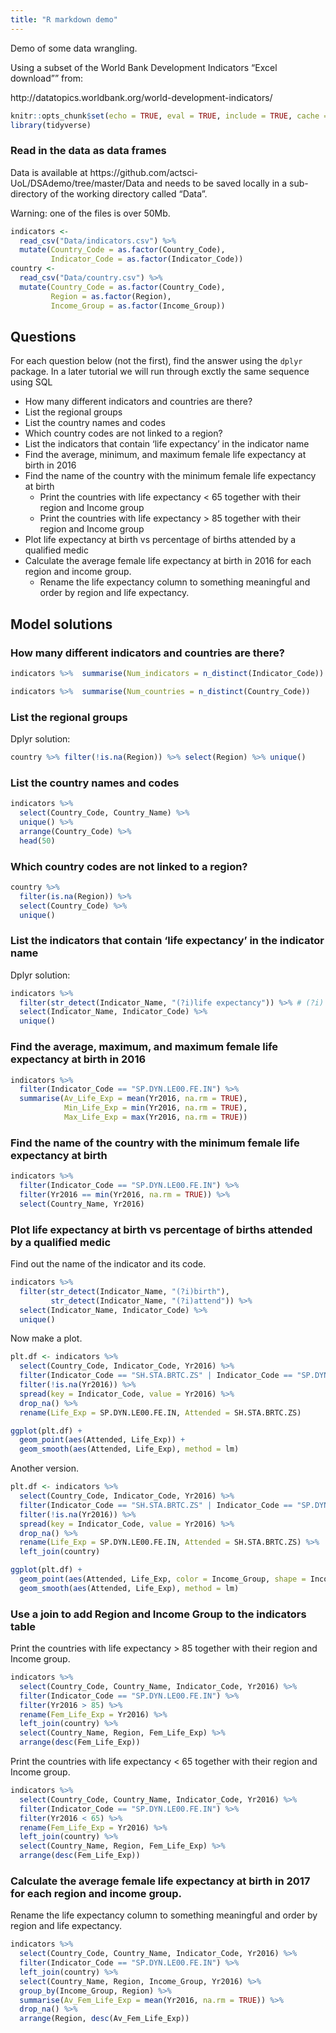 ```yaml
---
title: "R markdown demo"
---
```


Demo of some data wrangling.

Using a subset of the World Bank Development Indicators "Excel download"" from:

http://datatopics.worldbank.org/world-development-indicators/


```r
knitr::opts_chunk$set(echo = TRUE, eval = TRUE, include = TRUE, cache = FALSE)
library(tidyverse)
```

### Read in the data as data frames

Data is available at https://github.com/actsci-UoL/DSAdemo/tree/master/Data and needs to be saved locally in a sub-directory of the working directory called "Data". 

Warning: one of the files is over 50Mb.

```r
indicators <- 
  read_csv("Data/indicators.csv") %>% 
  mutate(Country_Code = as.factor(Country_Code),
         Indicator_Code = as.factor(Indicator_Code))
country <- 
  read_csv("Data/country.csv") %>% 
  mutate(Country_Code = as.factor(Country_Code),
         Region = as.factor(Region),
         Income_Group = as.factor(Income_Group))
```



## Questions

For each question below (not the first), find the answer using the `dplyr` package. In a later tutorial we will run through exctly the same sequence using SQL

  * How many different indicators and countries are there?
  * List the regional groups
  * List the country names and codes
  * Which country codes are not linked to a region?
  * List the indicators that contain 'life expectancy' in the indicator name
  * Find the average, minimum, and maximum female life expectancy at birth in 2016
  * Find the name of the country with the minimum female life expectancy at birth
    +  Print the countries with life expectancy < 65 together with their region and Income group
    +  Print the countries with life expectancy > 85 together with their region and Income group
  * Plot life expectancy at birth vs percentage of births attended by a qualified medic
  * Calculate the average female life expectancy at birth in 2016 for each region and income group.
    +  Rename the life expectancy column to something meaningful and order by region and life expectancy.
    

## Model solutions


### How many different indicators and countries are there?

```r
indicators %>%  summarise(Num_indicators = n_distinct(Indicator_Code))
```

```r
indicators %>%  summarise(Num_countries = n_distinct(Country_Code))
```


### List the regional groups

Dplyr solution:

```r
country %>% filter(!is.na(Region)) %>% select(Region) %>% unique()
```

### List the country names and codes

```r
indicators %>% 
  select(Country_Code, Country_Name) %>% 
  unique() %>% 
  arrange(Country_Code) %>% 
  head(50)
``` 

### Which country codes are not linked to a region?

```r
country %>% 
  filter(is.na(Region)) %>% 
  select(Country_Code) %>% 
  unique()
``` 


### List the indicators that contain 'life expectancy' in the indicator name

Dplyr solution:

```r
indicators %>% 
  filter(str_detect(Indicator_Name, "(?i)life expectancy")) %>% # (?i) says ignore case
  select(Indicator_Name, Indicator_Code) %>% 
  unique()
```


### Find the average, maximum, and maximum female life expectancy at birth in 2016

```r
indicators %>% 
  filter(Indicator_Code == "SP.DYN.LE00.FE.IN") %>% 
  summarise(Av_Life_Exp = mean(Yr2016, na.rm = TRUE),
            Min_Life_Exp = min(Yr2016, na.rm = TRUE),
            Max_Life_Exp = max(Yr2016, na.rm = TRUE))
```

### Find the name of the country with the minimum female life expectancy at birth


```r
indicators %>% 
  filter(Indicator_Code == "SP.DYN.LE00.FE.IN") %>% 
  filter(Yr2016 == min(Yr2016, na.rm = TRUE)) %>% 
  select(Country_Name, Yr2016)
```

### Plot life expectancy at birth vs percentage of births attended by a qualified medic

Find out the name of the indicator and its code.


```r
indicators %>% 
  filter(str_detect(Indicator_Name, "(?i)birth"),
         str_detect(Indicator_Name, "(?i)attend")) %>%
  select(Indicator_Name, Indicator_Code) %>% 
  unique()
```

Now make a plot.

```r
plt.df <- indicators %>% 
  select(Country_Code, Indicator_Code, Yr2016) %>% 
  filter(Indicator_Code == "SH.STA.BRTC.ZS" | Indicator_Code == "SP.DYN.LE00.FE.IN") %>% 
  filter(!is.na(Yr2016)) %>% 
  spread(key = Indicator_Code, value = Yr2016) %>% 
  drop_na() %>% 
  rename(Life_Exp = SP.DYN.LE00.FE.IN, Attended = SH.STA.BRTC.ZS)

ggplot(plt.df) +
  geom_point(aes(Attended, Life_Exp)) +
  geom_smooth(aes(Attended, Life_Exp), method = lm)
```

Another version.

```r
plt.df <- indicators %>% 
  select(Country_Code, Indicator_Code, Yr2016) %>% 
  filter(Indicator_Code == "SH.STA.BRTC.ZS" | Indicator_Code == "SP.DYN.LE00.FE.IN") %>% 
  filter(!is.na(Yr2016)) %>% 
  spread(key = Indicator_Code, value = Yr2016) %>% 
  drop_na() %>% 
  rename(Life_Exp = SP.DYN.LE00.FE.IN, Attended = SH.STA.BRTC.ZS) %>% 
  left_join(country)

ggplot(plt.df) +
  geom_point(aes(Attended, Life_Exp, color = Income_Group, shape = Income_Group), size = 3) +
  geom_smooth(aes(Attended, Life_Exp), method = lm)
```


### Use a join to add Region and Income Group to the indicators table

Print the countries with life expectancy > 85 together with their region and Income group.

```r
indicators %>% 
  select(Country_Code, Country_Name, Indicator_Code, Yr2016) %>% 
  filter(Indicator_Code == "SP.DYN.LE00.FE.IN") %>% 
  filter(Yr2016 > 85) %>% 
  rename(Fem_Life_Exp = Yr2016) %>%
  left_join(country) %>%
  select(Country_Name, Region, Fem_Life_Exp) %>% 
  arrange(desc(Fem_Life_Exp))
```

Print the countries with life expectancy < 65 together with their region and Income group.

```r
indicators %>% 
  select(Country_Code, Country_Name, Indicator_Code, Yr2016) %>% 
  filter(Indicator_Code == "SP.DYN.LE00.FE.IN") %>% 
  filter(Yr2016 < 65) %>% 
  rename(Fem_Life_Exp = Yr2016) %>%
  left_join(country) %>%
  select(Country_Name, Region, Fem_Life_Exp) %>% 
  arrange(desc(Fem_Life_Exp))
```

### Calculate the average female life expectancy at birth in 2017 for each region and income group.

Rename the life expectancy column to something meaningful and order by region and life expectancy.

```r
indicators %>% 
  select(Country_Code, Country_Name, Indicator_Code, Yr2016) %>% 
  filter(Indicator_Code == "SP.DYN.LE00.FE.IN") %>% 
  left_join(country) %>%
  select(Country_Name, Region, Income_Group, Yr2016) %>% 
  group_by(Income_Group, Region) %>% 
  summarise(Av_Fem_Life_Exp = mean(Yr2016, na.rm = TRUE)) %>% 
  drop_na() %>% 
  arrange(Region, desc(Av_Fem_Life_Exp))
```

